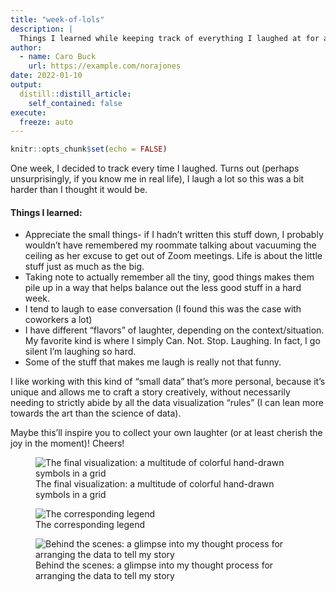 ```yaml
---
title: "week-of-lols"
description: |
  Things I learned while keeping track of everything I laughed at for a week.
author:
  - name: Caro Buck
    url: https://example.com/norajones
date: 2022-01-10
output:
  distill::distill_article:
    self_contained: false
execute:
  freeze: auto 
---
```



```r
knitr::opts_chunk$set(echo = FALSE)
```

One week, I decided to track every time I laughed. Turns out (perhaps unsurprisingly, if you know me in real life), I laugh a lot so this was a bit harder than I thought it would be.

#### Things I learned: 

* Appreciate the small things- if I hadn't written this stuff down, I probably wouldn't have remembered my roommate talking about vacuuming the ceiling as her excuse to get out of Zoom meetings. Life is about the little stuff just as much as the big. 
* Taking note to actually remember all the tiny, good things makes them pile up in a way that helps balance out the less good stuff in a hard week. 
* I tend to laugh to ease conversation (I found this was the case with coworkers a lot)
* I have different "flavors" of laughter, depending on the context/situation. My favorite kind is where I simply Can. Not. Stop. Laughing. In fact, I go silent I'm laughing so hard.
* Some of the stuff that makes me laugh is really not that funny. 

I like working with this kind of "small data" that's more personal, because it's unique and allows me to craft a story creatively, without necessarily needing to strictly abide by all the data visualization "rules" (I can lean more towards the art than the science of data).

Maybe this'll inspire you to collect your own laughter (or at least cherish the joy in the moment)! Cheers!

![The final visualization: a multitude of colorful hand-drawn symbols in a grid](imgs/ported_imgs/lol_viz.jpg)

![The corresponding legend](imgs/ported_imgs/lol_legend.jpg)

![Behind the scenes: a glimpse into my thought process for arranging the data to tell my story](imgs/ported_imgs/lol_bts.jpg)